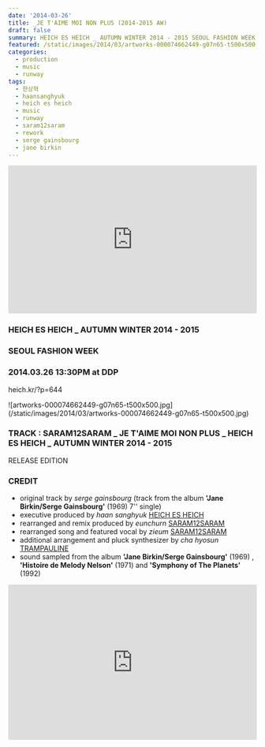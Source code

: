```yaml
---
date: '2014-03-26'
title: _JE T'AIME MOI NON PLUS (2014-2015 AW)
draft: false
summary: HEICH ES HEICH _ AUTUMN WINTER 2014 - 2015 SEOUL FASHION WEEK 2014.03.26 13:30PM at DDP
featured: /static/images/2014/03/artworks-000074662449-g07n65-t500x500.jpg
categories:
  - production
  - music
  - runway
tags:
  - 한상혁
  - haansanghyuk
  - heich es heich
  - music
  - runway
  - saram12saram
  - rework
  - serge gainsbourg
  - jane birkin
---
```


<div className="container flex justify-center">
  <iframe
    width="100%"
    height="300"
    scrolling="no"
    frameBorder="no"
    src="https://w.soundcloud.com/player/?url=https%3A//api.soundcloud.com/tracks/141514159&amp;color=%23ff5500&amp;auto_play=false&amp;hide_related=false&amp;show_comments=true&amp;show_user=true&amp;show_reposts=false&amp;show_teaser=true&amp;visual=true"
  ></iframe>
</div>

### HEICH ES HEICH \_ AUTUMN WINTER 2014 - 2015

### SEOUL FASHION WEEK

### 2014.03.26 13:30PM at DDP

heich.kr/?p=644

<div className="container flex justify-center">
  ![artworks-000074662449-g07n65-t500x500.jpg](/static/images/2014/03/artworks-000074662449-g07n65-t500x500.jpg)
</div>

### TRACK : SARAM12SARAM _ JE T'AIME MOI NON PLUS _ HEICH ES HEICH \_ AUTUMN WINTER 2014 - 2015

RELEASE EDITION

### CREDIT

- original track by _serge gainsbourg_ (track from the album **'Jane Birkin/Serge Gainsbourg'** (1969) 7'' single)
- executive produced by _haan sanghyuk_ [HEICH ES HEICH](http://heich.kr/)
- rearranged and remix produced by _eunchurn_ [SARAM12SARAM](https://saram12saram.github.io)
- rearranged song and featured vocal by _zieum_ [SARAM12SARAM](https://saram12saram.github.io)
- additional arrangement and pluck synthesizer by _cha hyosun_ [TRAMPAULINE](https://trampauline.wordpress.com/)
- sound sampled from the album **'Jane Birkin/Serge Gainsbourg'** (1969) , **'Histoire de Melody Nelson'** (1971) and **'Symphony of The Planets'** (1992)

<div className="aspect-ratio container flex justify-center">
  <iframe
    width="100%"
    height="315"
    src="https://www.youtube.com/embed/MF40OFD6PGQ?rel=0&amp;showinfo=0"
    frameBorder="0"
    allow="autoplay; encrypted-media"
    allowFullScreen
  ></iframe>
</div>
